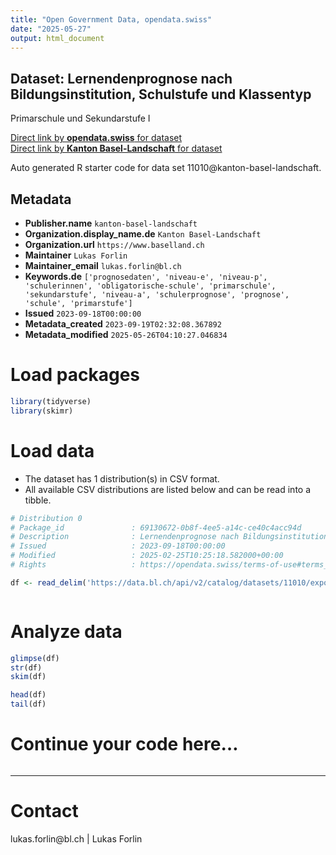 ```yaml
---
title: "Open Government Data, opendata.swiss"
date: "2025-05-27"
output: html_document
---
```


## Dataset: Lernendenprognose nach Bildungsinstitution, Schulstufe und Klassentyp

Primarschule und Sekundarstufe I

[Direct link by **opendata.swiss** for dataset](https://opendata.swiss/de/dataset/lernendenprognose-nach-bildungsinstitution-schulstufe-und-klassentyp)<br>
[Direct link by **Kanton Basel-Landschaft** for dataset](https://data.bl.ch/explore/dataset/11010/)

Auto generated R starter code for data set 11010@kanton-basel-landschaft.

## Metadata

- **Publisher.name** `kanton-basel-landschaft`
- **Organization.display_name.de** `Kanton Basel-Landschaft`
- **Organization.url** `https://www.baselland.ch`
- **Maintainer** `Lukas Forlin`
- **Maintainer_email** `lukas.forlin@bl.ch`
- **Keywords.de** `['prognosedaten', 'niveau-e', 'niveau-p', 'schulerinnen', 'obligatorische-schule', 'primarschule', 'sekundarstufe', 'niveau-a', 'schulerprognose', 'prognose', 'schule', 'primarstufe']`
- **Issued** `2023-09-18T00:00:00`
- **Metadata_created** `2023-09-19T02:32:08.367892`
- **Metadata_modified** `2025-05-26T04:10:27.046834`


# Load packages

```r

library(tidyverse)
library(skimr)

```

# Load data

-   The dataset has 1 distribution(s) in CSV format.
-   All available CSV distributions are listed below and can be read into a tibble.

```r

# Distribution 0
# Package_id               : 69130672-0b8f-4ee5-a14c-ce40c4acc94d
# Description              : Lernendenprognose nach Bildungsinstitution, Schulstufe und Klassentyp (csv)
# Issued                   : 2023-09-18T00:00:00
# Modified                 : 2025-02-25T10:25:18.582000+00:00
# Rights                   : https://opendata.swiss/terms-of-use#terms_by

df <- read_delim('https://data.bl.ch/api/v2/catalog/datasets/11010/exports/csv?use_labels=true')



```

# Analyze data

```r

glimpse(df)
str(df)
skim(df)

head(df)
tail(df)

```

# Continue your code here...

```r

```

------------------------------------------------------------------------

# Contact

lukas.forlin@bl.ch | Lukas Forlin
